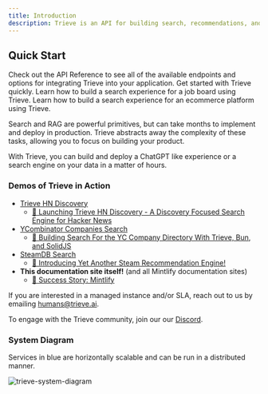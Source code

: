 ```yaml
---
title: Introduction
description: Trieve is an API for building search, recommendations, and RAG experiences.
---
```


## Quick Start

<CardGroup cols={2}>
  <Card title="API Reference" icon="webhook" href="/api-reference">
    Check out the API Reference to see all of the available endpoints and options for integrating Trieve into your application.
  </Card>
  <Card title="Getting Started" icon="play" href="/getting-started/quickstart">
    Get started with Trieve quickly.
  </Card>
  <Card title="Build Search for a Job Board" icon="user-doctor" href="/examples/job-board">
    Learn how to build a search experience for a job board using Trieve.
  </Card>
  <Card title="Build Search for Ecommerce" icon="cart-shopping" href="/examples/ecommerce">
    Learn how to build a search experience for an ecommerce platform using Trieve.
  </Card>
</CardGroup>

Search and RAG are powerful primitives, but can take months to implement and deploy in production. Trieve abstracts away the complexity of these tasks, allowing you to focus on building your product.

With Trieve, you can build and deploy a ChatGPT like experience or a search engine on your data in a matter of hours.

### Demos of Trieve in Action

- [Trieve HN Discovery](https://hn.trieve.ai)
    - [📝 Launching Trieve HN Discovery - A Discovery Focused Search Engine for Hacker News](https://trieve.ai/launching-trieve-hn-discovery/)
- [YCombinator Companies Search](https://yc.trieve.ai)
    - [📝 Building Search For the YC Company Directory With Trieve, Bun, and SolidJS
](https://trieve.ai/building-search-for-yc-company-directory/)
- [SteamDB Search](https://steamdb.trieve.ai)
    - [📝 Introducing Yet Another Steam Recommendation Engine!](https://trieve.ai/steam-recommendations)
- **This documentation site itself!** (and all Mintlify documentation sites)
    - [📝 Success Story: Mintlify](https://trieve.ai/success-story-mintlify/)

If you are interested in a managed instance and/or SLA, reach out to us by emailing humans@trieve.ai.

To engage with the Trieve community, join our our [Discord](https://discord.com/invite/E9sPRZqpDT).

### System Diagram

Services in blue are horizontally scalable and can be run in a distributed manner.

![trieve-system-diagram](https://cdn.trieve.ai/docs/Trieve-System-Diagram.webp)
